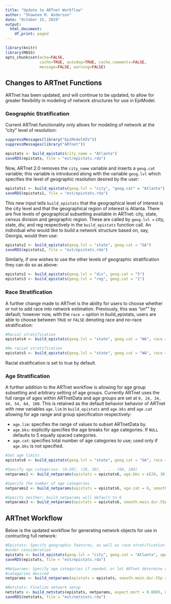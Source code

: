 ```yaml
---
title: "Update to ARTnet Workflow"
author: "Shawnee M. Anderson"
date: "October 15, 2019"
output:
  html_document:
    df_print: paged
---
```


```r
library(knitr)
library(MASS)
opts_chunk$set(echo=FALSE,
               cache=TRUE, autodep=TRUE, cache.comments=FALSE,
               message=FALSE, warning=FALSE)
```

## Changes to ARTnet Functions

ARTnet has been updated, and will continue to be updated, to allow for greater flexibility in modeling of network structures for use in EpiModel. 

### Geographic Stratification

Current ARTnet functionality only allows for modeling of network at the "city" level of resolution:

```r
suppressMessages(library("EpiModelHIV"))
suppressMessages(library("ARTnet"))

epistats <- build_epistats(city_name = "Atlanta")
saveRDS(epistats, file = "est/epistats.rda")
```

Now, ARTnet 2.0 removes the `city_name` variable and inserts a `geog.cat` variable; this variable is introduced along with the variable `geog.lvl` which specifies the level of geographic resolution desired by the user:

```r
epistats1 <- build_epistats(geog.lvl = "city", "geog.cat" = "Atlanta")
saveRDS(epistats1, file = "est/epistats.rda")
```

This new input tells `build_epistats` that the geographical level of interest is the city level and that the geographical region of interest is Atlanta. There are five levels of geographical subsetting available in ARTnet: city, state, census division and geographic region. These are called by `geog.lvl = ` city, state, div, and reg respectively in the `build_epistats` function call. An individual who would like to build a network structure based on, say, Georgia, would then use:

```r
epistats2 <- build_epistats(geog.lvl = "state", geog.cat = "GA")
saveRDS(epistats2, file = "est/epistats.rda")
```

Similarly, if one wishes to use the other levels of geographic stratification they can do so as above:

```r
epistats2 <- build_epistats(geog.lvl = "div", geog.cat = "5")
epistats3 <- build_epistats(geog.lvl = "reg", geog.cat = "1")
```

### Race Stratification

A further change made to ARTnet is the ability for users to choose whether or not to add race into network estimation. Previously, this was "on"" by default; however now, with the `race = ` option in build_epistats, users are able to choose between `TRUE` or `FALSE` denoting race and no-race stratification:

```r
#Racial stratification
epistats4 <- build_epistats(geog.lvl = "state", geog.cat = "WA", race = TRUE)

#No racial stratification
epistats5 <- build_epistats(geog.lvl = "state", geog.cat = "WA", race = FALSE)
```

Racial stratification is set to true by default.

### Age Stratification

A further addition to the ARTnet workflow is allowing for age group subsetting and arbitrary setting of age groups. Currently ARTnet uses the full range of ages within ARTnetData and age groups are set at `0, 24, 34, 44, 54, 64, 100`. This is retained as the default behavior behavior of ARTnet with new variables `age.lim` in `build_epistats` and `age.bks` and `age.cat` allowing for age range and group specification respectively:

* `age.lim`: specifies the range of values to subset ARTnetData by.
* `age.bks`: explicitly specifies the age breaks for age categories. If `NULL` defaults to 5 equally spaced categories.
* `age.cat`: specifies total number of age categories to use; used only if `age.bks` is not specified.

```r
#Set age limits
epistats6 <- build_epistats(geog.lvl = "state", geog.cat = "GA", race = TRUE, age.lim = c(15, 65))

#Specify age categories: (0-20], (20, 30], . . . (60, 100]
netparams1 <- build_netparams(epistats = epistats6, age.bks = c(20, 30, 40, 50, 60), smooth.main.dur.55p = TRUE)

#Specify the number of age categories
netparams2 <- build_netparams(epistats = epistats6, age.cat = 6, smooth.main.dur.55p = TRUE)

#Specify neither; build_netparams will default to 6
netparams3 <- build_netparams(epistats = epistats6, smooth.main.dur.55p = TRUE)
```

## ARTnet Workflow

Below is the updated workflow for generating network objects for use in contructing full network:

```r
#Epistats: Specify geographic features, as well as race stratification and total age range
#under consideration
epistats <- build_epistats(geog.lvl = "city", geog.cat = "Atlanta", age.lim = c(15, 65))
saveRDS(epistats, file = "est/epistats.rda")

#Netparams: Specify age categories if needed, or let ARTnet determine age categories by number of 
#categories desired
netparams <- build_netparams(epistats = epistats, smooth.main.dur.55p = TRUE)

#Netstats: Finalize network setup 
netstats <- build_netstats(epistats, netparams, expect.mort = 0.0005, network.size = 1000)
saveRDS(netstats, file = "est/netstats.rda")
```











